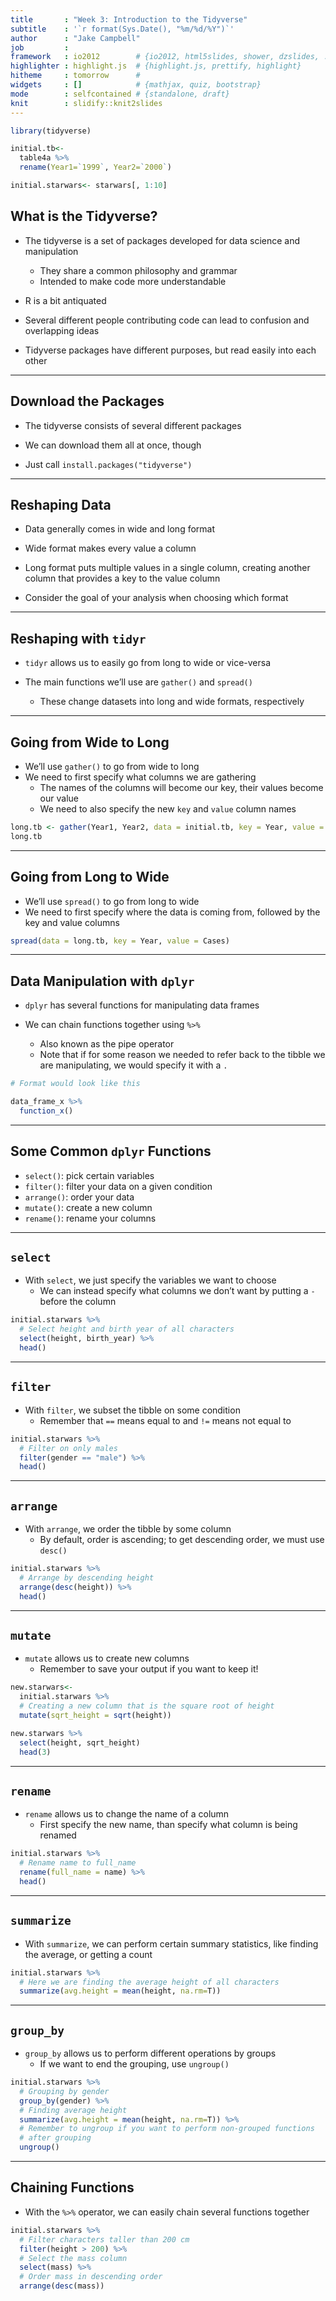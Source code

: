 ```yaml
---
title       : "Week 3: Introduction to the Tidyverse"
subtitle    : '`r format(Sys.Date(), "%m/%d/%Y")`'
author      : "Jake Campbell"
job         : 
framework   : io2012        # {io2012, html5slides, shower, dzslides, ...}
highlighter : highlight.js  # {highlight.js, prettify, highlight}
hitheme     : tomorrow      # 
widgets     : []            # {mathjax, quiz, bootstrap}
mode        : selfcontained # {standalone, draft}
knit        : slidify::knit2slides
---
```


```r
library(tidyverse)

initial.tb<- 
  table4a %>%
  rename(Year1=`1999`, Year2=`2000`)

initial.starwars<- starwars[, 1:10]
```


## What is the Tidyverse?

- The tidyverse is a set of packages developed for data science and manipulation
    + They share a common philosophy and grammar
    + Intended to make code more understandable
    
- R is a bit antiquated

- Several different people contributing code can lead to confusion and overlapping ideas

- Tidyverse packages have different purposes, but read easily into each other

--- 

## Download the Packages

- The tidyverse consists of several different packages

- We can download them all at once, though

 + Just call `install.packages("tidyverse")`

---

## Reshaping Data

- Data generally comes in wide and long format

- Wide format makes every value a column

- Long format puts multiple values in a single column, creating another column that provides a key to the value column 

- Consider the goal of your analysis when choosing which format

---

## Reshaping with `tidyr`

- `tidyr` allows us to easily go from long to wide or vice-versa

- The main functions we'll use are `gather()` and `spread()`
  + These change datasets into long and wide formats, respectively

---

## Going from Wide to Long

- We'll use `gather()` to go from wide to long
- We need to first specify what columns we are gathering
  + The names of the columns will become our key, their values become our value
  + We need to also specify the new `key` and `value` column names
  
```r
long.tb <- gather(Year1, Year2, data = initial.tb, key = Year, value = Cases)
long.tb
```

---

## Going from Long to Wide

- We'll use `spread()` to go from long to wide
- We need to first specify where the data is coming from, followed by the key and value columns
  
```r
spread(data = long.tb, key = Year, value = Cases)
```


---

## Data Manipulation with `dplyr`

- `dplyr` has several functions for manipulating data frames

- We can chain functions together using `%>%`
  + Also known as the pipe operator
  + Note that if for some reason we needed to refer back to the tibble we are manipulating, we would specify it with a `.`
  
```r
# Format would look like this

data_frame_x %>%
  function_x()
```


---

## Some Common `dplyr` Functions

- `select()`: pick certain variables
- `filter()`: filter your data on a given condition
- `arrange()`: order your data
- `mutate()`: create a new column
- `rename()`: rename your columns

---

## `select`

- With `select`, we just specify the variables we want to choose
  + We can instead specify what columns we don't want by putting a `-` before the column
  
```r
initial.starwars %>%
  # Select height and birth year of all characters
  select(height, birth_year) %>%
  head()
```

---

## `filter`

- With `filter`, we subset the tibble on some condition
  + Remember that `==` means equal to and `!=` means not equal to
  
```r
initial.starwars %>%
  # Filter on only males
  filter(gender == "male") %>%
  head()
```

---

## `arrange`

- With `arrange`, we order the tibble by some column
  + By default, order is ascending; to get descending order, we must use `desc()`
  
```r
initial.starwars %>%
  # Arrange by descending height
  arrange(desc(height)) %>%
  head()
```

---

## `mutate`

- `mutate` allows us to create new columns
  + Remember to save your output if you want to keep it!
  
```r
new.starwars<-
  initial.starwars %>%
  # Creating a new column that is the square root of height
  mutate(sqrt_height = sqrt(height))

new.starwars %>%
  select(height, sqrt_height)
  head(3)
```

---

## `rename`

- `rename` allows us to change the name of a column
  + First specify the new name, than specify what column is being renamed

```r
initial.starwars %>%
  # Rename name to full_name
  rename(full_name = name) %>%
  head()
```

---

## `summarize`

- With `summarize`, we can perform certain summary statistics, like finding the average, or getting a count

```r
initial.starwars %>%
  # Here we are finding the average height of all characters
  summarize(avg.height = mean(height, na.rm=T))
```

---

## `group_by`

- `group_by` allows us to perform different operations by groups
  + If we want to end the grouping, use `ungroup()`
  
```r
initial.starwars %>%
  # Grouping by gender
  group_by(gender) %>%
  # Finding average height
  summarize(avg.height = mean(height, na.rm=T)) %>%
  # Remember to ungroup if you want to perform non-grouped functions 
  # after grouping
  ungroup()
```

---

## Chaining Functions

- With the `%>%` operator, we can easily chain several functions together

```r
initial.starwars %>%
  # Filter characters taller than 200 cm
  filter(height > 200) %>%
  # Select the mass column
  select(mass) %>%
  # Order mass in descending order
  arrange(desc(mass))
```
